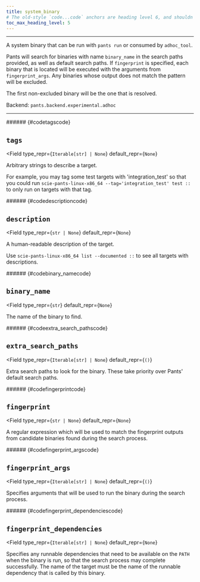 ```yaml
---
title: system_binary
# The old-style `code...code` anchors are heading level 6, and shouldn't be visible in ToC
toc_max_heading_level: 5
---
```



---

A system binary that can be run with `pants run` or consumed by `adhoc_tool`.

Pants will search for binaries with name `binary_name` in the search paths provided, as well as default search paths. If `fingerprint` is specified, each binary that is located will be executed with the arguments from `fingerprint_args`. Any binaries whose output does not match the pattern will be excluded.

The first non-excluded binary will be the one that is resolved.

Backend: <span className="color--primary">`pants.backend.experimental.adhoc`</span>

---

<span className={styles.options}>

<div aria-hidden="true" style={ { visibility: 'hidden', height: 0 } }>
###### {#codetagscode}
</div>

## `tags`

<Field
    type_repr={`Iterable[str] | None`}
    default_repr={`None`}
>

Arbitrary strings to describe a target.

For example, you may tag some test targets with &#x27;integration_test&#x27; so that you could run `scie-pants-linux-x86_64 --tag='integration_test' test ::` to only run on targets with that tag.

</Field>

<div aria-hidden="true" style={ { visibility: 'hidden', height: 0 } }>
###### {#codedescriptioncode}
</div>

## `description`

<Field
    type_repr={`str | None`}
    default_repr={`None`}
>

A human-readable description of the target.

Use `scie-pants-linux-x86_64 list --documented ::` to see all targets with descriptions.

</Field>

<div aria-hidden="true" style={ { visibility: 'hidden', height: 0 } }>
###### {#codebinary_namecode}
</div>

## `binary_name`

<Field
    type_repr={`str`}
    default_repr={`None`}
>

The name of the binary to find.

</Field>

<div aria-hidden="true" style={ { visibility: 'hidden', height: 0 } }>
###### {#codeextra_search_pathscode}
</div>

## `extra_search_paths`

<Field
    type_repr={`Iterable[str] | None`}
    default_repr={`()`}
>

Extra search paths to look for the binary. These take priority over Pants&#x27; default search paths.

</Field>

<div aria-hidden="true" style={ { visibility: 'hidden', height: 0 } }>
###### {#codefingerprintcode}
</div>

## `fingerprint`

<Field
    type_repr={`str | None`}
    default_repr={`None`}
>

A regular expression which will be used to match the fingerprint outputs from candidate binaries found during the search process.

</Field>

<div aria-hidden="true" style={ { visibility: 'hidden', height: 0 } }>
###### {#codefingerprint_argscode}
</div>

## `fingerprint_args`

<Field
    type_repr={`Iterable[str] | None`}
    default_repr={`()`}
>

Specifies arguments that will be used to run the binary during the search process.

</Field>

<div aria-hidden="true" style={ { visibility: 'hidden', height: 0 } }>
###### {#codefingerprint_dependenciescode}
</div>

## `fingerprint_dependencies`

<Field
    type_repr={`Iterable[str] | None`}
    default_repr={`None`}
>

Specifies any runnable dependencies that need to be available on the `PATH` when the binary is run, so that the search process may complete successfully. The name of the target must be the name of the runnable dependency that is called by this binary.

</Field>

</span>
